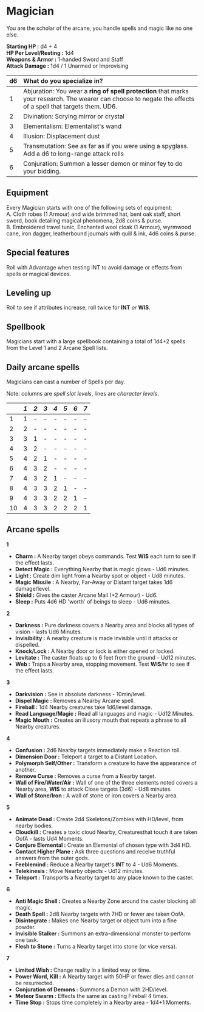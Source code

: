 # Magician 

You are the scholar of the arcane, you handle spells and magic like no one else.

**Starting HP :** d4 + 4\
**HP Per Level/Resting :** 1d4\
**Weapons & Armor :** 1-handed Sword and Staff\
**Attack Damage :** 1d4 / 1 Unarmed or Improvising

| d6   | What do you specialize in?                     |
| :--- | :--------------------------------------------- |
| 1    | Abjuration: You wear a **ring of spell protection** that marks your research. The wearer can choose to negate the effects of a spell that targets them. UD6. |
| 2    | Divination: Scrying mirror or crystal          |
| 3    | Elementalism: Elementalist's wand              |
| 4    | Illusion: Displacement dust                    |
| 5    | Transmutation: See as far as if you were using a spyglass. Add a d6 to long-range attack rolls                    |
| 6    | Conjuration: Summon a lesser demon or minor fey to do your bidding.  |

## Equipment
Every Magician starts with one of the following sets of equipment:\
A. Cloth robes (1 Armour) and wide brimmed hat, bent oak staff, short sword, book detailing magical phenomena, 2d8 coins & purse.\
B. Embroidered travel tunic, Enchanted wool cloak (1 Armour), wyrmwood cane, iron dagger, leatherbound journals with quill & ink, 4d6 coins & purse.

## Special features

Roll with Advantage when testing INT to avoid damage or effects from spells or magical devices.

## Leveling up

Roll to see if attributes increase, roll twice for **INT** *or* **WIS**.

## Spellbook

Magicians start with a large spellbook containing a total of 1d4+2 spells from the Level 1 and 2 Arcane Spell lists.

## Daily arcane spells

Magicians can cast a number of Spells per day.

Note: columns are *spell slot levels*, lines are *character levels*.


|    | *1* | *2* | *3* | *4* | *5* | *6* | *7* |
|:---|:----|:----|:----|:----|:----|:----|:----|
| 1  | 1   | -   | -   | -   | -   | -   | -   |
| 2  | 2   | -   | -   | -   | -   | -   | -   |
| 3  | 3   | 1   | -   | -   | -   | -   | -   |
| 4  | 3   | 2   | -   | -   | -   | -   | -   |
| 5  | 4   | 2   | 1   | -   | -   | -   | -   |
| 6  | 4   | 3   | 2   | -   | -   | -   | -   |
| 7  | 4   | 3   | 2   | 1   | -   | -   | -   |
| 8  | 4   | 3   | 3   | 2   | 1   | -   | -   |
| 9  | 4   | 3   | 3   | 2   | 2   | 1   | -   |
| 10 | 4   | 3   | 3   | 2   | 2   | 2   | 1   |

## Arcane spells

**1**

* **Charm :** A Nearby target obeys commands. Test **WIS** each turn to see if the effect lasts.
* **Detect Magic :** Everything Nearby that is magic glows - Ud6 minutes.
* **Light :** Create dim light from a Nearby spot or object - Ud8 minutes.
* **Magic Missile :** A Nearby, Far-Away or Distant target takes 1d6 damage/level.
* **Shield :** Gives the caster Arcane Mail (+2 Armour) - Ud6.
* **Sleep :** Puts 4d6 HD 'worth' of beings to sleep - Ud6 minutes.

**2**

* **Darkness :** Pure darkness covers a Nearby area and blocks all types of vision - lasts Ud6 Minutes.
* **Invisibility :** A nearby creature is made invisible until it attacks or dispelled.
* **Knock/Lock :** A Nearby door or lock is either opened or locked.
* **Levitate :** The caster floats up to 6 feet from the ground - Ud12 minutes.
* **Web :** Traps a Nearby area, stopping movement. Test **WIS**/hr to see if the effect lasts.

**3**

* **Darkvision :** See in absolute darkness - 10min/level.
* **Dispel Magic :** Removes a Nearby Arcane spell.
* **Fireball :** 1d4 Nearby creatures take 1d6/level damage.
* **Read Language/Magic :** Read all languages and magic - Ud12 Minutes.
* **Magic Mouth :** Creates an illusory mouth that repeats a phrase to all Nearby creatures.

**4**

* **Confusion :** 2d6 Nearby targets immediately make a Reaction roll.
* **Dimension Door :** Teleport a target to a Distant Location.
* **Polymorph Self/Other :** Transform a creature to have the appearance of another.
* **Remove Curse :** Removes a curse from a Nearby target.
* **Wall of Fire/Water/Air :** Wall of one of the three elements noted covers a Nearby area, **WIS** to attack Close targets (3d6) - Ud8 minutes.
* **Wall of Stone/Iron :** A wall of stone or iron covers a Nearby area.

**5**

* **Animate Dead :** Create 2d4 Skeletons/Zombies with HD/level, from nearby bodies.
* **Cloudkill :** Creates a toxic cloud Nearby, Creaturesthat touch it are taken OofA - lasts Ud4 Moments.
* **Conjure Elemental :** Create an Elemental of chosen type with 3d4 HD.
* **Contact Higher Plane :** Ask three questions and receive truthful answers from the outer gods.
* **Feeblemind :** Reduce a Nearby target's **INT** to 4 - Ud6 Moments.
* **Telekinesis :** Move Nearby objects - Ud12 minutes.
* **Teleport :** Transports a Nearby target to any place known to the caster.

**6**

* **Anti Magic Shell :** Creates a Nearby Zone around the caster blocking all magic.
* **Death Spell :** 2d8 Nearby targets with 7HD or fewer are taken OofA.
* **Disintegrate :** Makes one Nearby target or object turn into a fine powder.
* **Invisible Stalker :** Summons an extra-dimensional monster to perform one task.
* **Flesh to Stone :** Turns a Nearby target into stone (or vice versa).

**7**

* **Limited Wish :** Change reality in a limited way or time.
* **Power Word, Kill :** A Nearby target with 50HP or fewer dies and cannot be resurrected.
* **Conjuration of Demons :** Summons a Demon with 2HD/level.
* **Meteor Swarm :** Effects the same as casting Fireball 4 times.
* **Time Stop :** Stops time completely in a Nearby area - 1d4+1 Moments.
